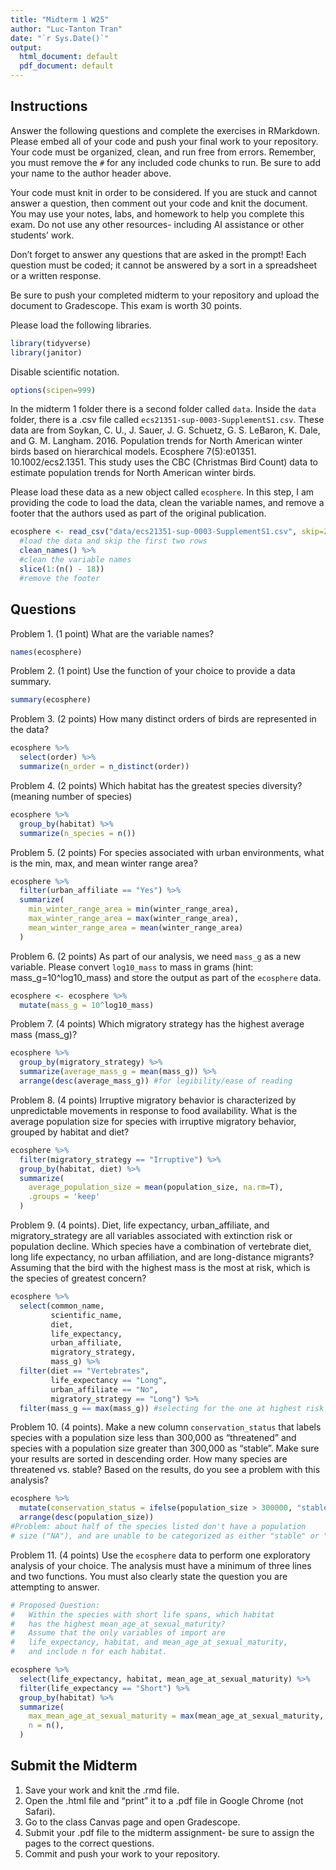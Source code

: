 ```yaml
---
title: "Midterm 1 W25"
author: "Luc-Tanton Tran"
date: "`r Sys.Date()`"
output:
  html_document: default
  pdf_document: default
---
```


## Instructions
Answer the following questions and complete the exercises in RMarkdown. Please embed all of your code and push your final work to your repository. Your code must be organized, clean, and run free from errors. Remember, you must remove the `#` for any included code chunks to run. Be sure to add your name to the author header above. 

Your code must knit in order to be considered. If you are stuck and cannot answer a question, then comment out your code and knit the document. You may use your notes, labs, and homework to help you complete this exam. Do not use any other resources- including AI assistance or other students' work.  

Don't forget to answer any questions that are asked in the prompt! Each question must be coded; it cannot be answered by a sort in a spreadsheet or a written response.  

Be sure to push your completed midterm to your repository and upload the document to Gradescope. This exam is worth 30 points. 

Please load the following libraries.
```r
library(tidyverse)
library(janitor)
```

Disable scientific notation.
```r
options(scipen=999)
```

In the midterm 1 folder there is a second folder called `data`. Inside the `data` folder, there is a .csv file called `ecs21351-sup-0003-SupplementS1.csv`. These data are from Soykan, C. U., J. Sauer, J. G. Schuetz, G. S. LeBaron, K. Dale, and G. M. Langham. 2016. Population trends for North American winter birds based on hierarchical models. Ecosphere 7(5):e01351. 10.1002/ecs2.1351. This study uses the CBC (Christmas Bird Count) data to estimate population trends for North American winter birds.  

Please load these data as a new object called `ecosphere`. In this step, I am providing the code to load the data, clean the variable names, and remove a footer that the authors used as part of the original publication.
```r
ecosphere <- read_csv("data/ecs21351-sup-0003-SupplementS1.csv", skip=2) %>%
  #load the data and skip the first two rows
  clean_names() %>%
  #clean the variable names
  slice(1:(n() - 18)) 
  #remove the footer
```

## Questions
Problem 1. (1 point) What are the variable names?
```r
names(ecosphere)
```


Problem 2. (1 point) Use the function of your choice to provide a data summary.
```r
summary(ecosphere)
```


Problem 3. (2 points) How many distinct orders of birds are represented in the data?
```r
ecosphere %>% 
  select(order) %>% 
  summarize(n_order = n_distinct(order))
```


Problem 4. (2 points) Which habitat has the greatest species diversity? (meaning number of species)
```r
ecosphere %>% 
  group_by(habitat) %>% 
  summarize(n_species = n())
```


Problem 5. (2 points) For species associated with urban environments, what is the min, max, and mean winter range area?
```r
ecosphere %>% 
  filter(urban_affiliate == "Yes") %>% 
  summarize(
    min_winter_range_area = min(winter_range_area),
    max_winter_range_area = max(winter_range_area),
    mean_winter_range_area = mean(winter_range_area)
  )
```


Problem 6. (2 points) As part of our analysis, we need `mass_g` as a new variable. Please convert `log10_mass` to mass in grams (hint: mass_g=10^log10_mass) and store the output as part of the `ecosphere` data.
```r
ecosphere <- ecosphere %>% 
  mutate(mass_g = 10^log10_mass)
```


Problem 7. (4 points) Which migratory strategy has the highest average mass (mass_g)?  
```r
ecosphere %>% 
  group_by(migratory_strategy) %>% 
  summarize(average_mass_g = mean(mass_g)) %>% 
  arrange(desc(average_mass_g)) #for legibility/ease of reading
```


Problem 8. (4 points) Irruptive migratory behavior is characterized by unpredictable movements in response to food availability. What is the average population size for species with irruptive migratory behavior, grouped by habitat and diet?
```r
ecosphere %>% 
  filter(migratory_strategy == "Irruptive") %>% 
  group_by(habitat, diet) %>% 
  summarize(
    average_population_size = mean(population_size, na.rm=T),
    .groups = 'keep'
  )
```


Problem 9. (4 points). Diet, life expectancy, urban_affiliate, and migratory_strategy are all variables associated with extinction risk or population decline. Which species have a combination of vertebrate diet, long life expectancy, no urban affiliation, and are long-distance migrants? Assuming that the bird with the highest mass is the most at risk, which is the species of greatest concern?  
```r
ecosphere %>% 
  select(common_name, 
         scientific_name, 
         diet, 
         life_expectancy, 
         urban_affiliate, 
         migratory_strategy, 
         mass_g) %>% 
  filter(diet == "Vertebrates", 
         life_expectancy == "Long", 
         urban_affiliate == "No", 
         migratory_strategy == "Long") %>% 
  filter(mass_g == max(mass_g)) #selecting for the one at highest risk (highest mass)
```


Problem 10. (4 points). Make a new column `conservation_status` that labels species with a population size less than 300,000 as "threatened" and species with a population size greater than 300,000 as "stable". Make sure your results are sorted in descending order. How many species are threatened vs. stable? Based on the results, do you see a problem with this analysis?  
```r
ecosphere %>% 
  mutate(conservation_status = ifelse(population_size > 300000, "stable", "threatened")) %>% 
  arrange(desc(population_size))
#Problem: about half of the species listed don't have a population 
# size ("NA"), and are unable to be categorized as either "stable" or "threatened".
```


Problem 11. (4 points) Use the `ecosphere` data to perform one exploratory analysis of your choice. The analysis must have a minimum of three lines and two functions. You must also clearly state the question you are attempting to answer.
```r
# Proposed Question:
#   Within the species with short life spans, which habitat 
#   has the highest mean_age_at_sexual_maturity?
#   Assume that the only variables of import are 
#   life_expectancy, habitat, and mean_age_at_sexual_maturity,
#   and include n for each habitat.

ecosphere %>% 
  select(life_expectancy, habitat, mean_age_at_sexual_maturity) %>% 
  filter(life_expectancy == "Short") %>% 
  group_by(habitat) %>% 
  summarize(
    max_mean_age_at_sexual_maturity = max(mean_age_at_sexual_maturity, na.rm=T),
    n = n(),
  )
```


## Submit the Midterm
1. Save your work and knit the .rmd file.  
2. Open the .html file and "print" it to a .pdf file in Google Chrome (not Safari).    
3. Go to the class Canvas page and open Gradescope.  
4. Submit your .pdf file to the midterm assignment- be sure to assign the pages to the correct questions.  
5. Commit and push your work to your repository. 